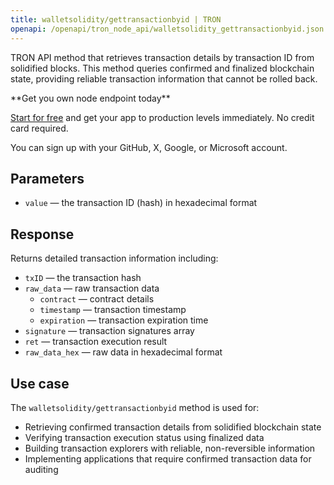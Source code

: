 ```yaml
---
title: walletsolidity/gettransactionbyid | TRON
openapi: /openapi/tron_node_api/walletsolidity_gettransactionbyid.json post /95e61622bf6a8af293978377718e3b77/walletsolidity/gettransactionbyid
---
```


TRON API method that retrieves transaction details by transaction ID from solidified blocks. This method queries confirmed and finalized blockchain state, providing reliable transaction information that cannot be rolled back.

<Check>
**Get you own node endpoint today**

[Start for free](https://console.chainstack.com/) and get your app to production levels immediately. No credit card required.

You can sign up with your GitHub, X, Google, or Microsoft account.
</Check>


## Parameters

- `value` — the transaction ID (hash) in hexadecimal format

## Response  

Returns detailed transaction information including:

- `txID` — the transaction hash
- `raw_data` — raw transaction data
  - `contract` — contract details
  - `timestamp` — transaction timestamp
  - `expiration` — transaction expiration time
- `signature` — transaction signatures array
- `ret` — transaction execution result
- `raw_data_hex` — raw data in hexadecimal format

## Use case

The `walletsolidity/gettransactionbyid` method is used for:

- Retrieving confirmed transaction details from solidified blockchain state
- Verifying transaction execution status using finalized data
- Building transaction explorers with reliable, non-reversible information
- Implementing applications that require confirmed transaction data for auditing